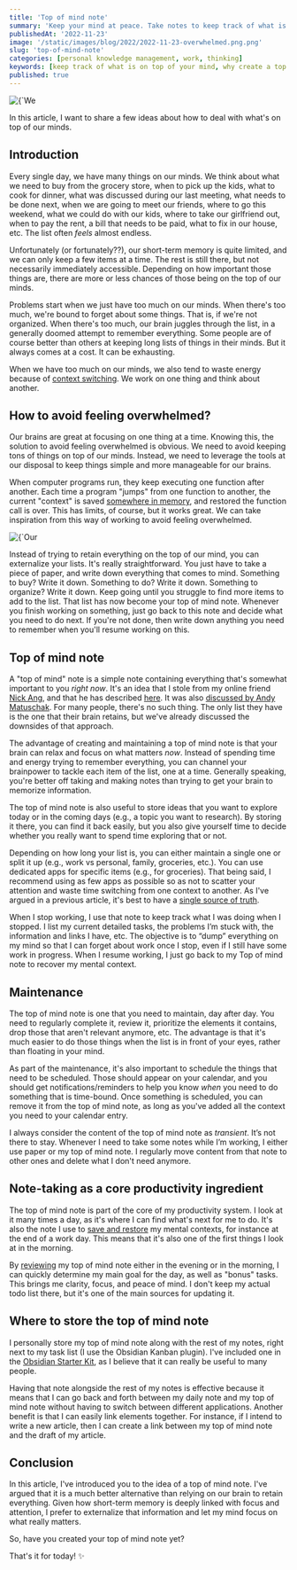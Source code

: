 ```yaml
---
title: 'Top of mind note'
summary: 'Keep your mind at peace. Take notes to keep track of what is on top of your mind'
publishedAt: '2022-11-23'
image: '/static/images/blog/2022/2022-11-23-overwhelmed.png.png'
slug: 'top-of-mind-note'
categories: [personal knowledge management, work, thinking]
keywords: [keep track of what is on top of your mind, why create a top of mind note, how to avoid feeling overwhelmed, note-taking best practices]
published: true
---
```


<BlogPostCenteredContent>
  <Image
    alt={`We can easily be overwhelmed by things on our mind`}
    src={`/static/images/blog/2022/2022-11-23-overwhelmed.png`}
    width={512}
    height={512}
    priority
  />
</BlogPostCenteredContent>

In this article, I want to share a few ideas about how to deal with what's on top of our minds.

## Introduction
Every single day, we have many things on our minds. We think about what we need to buy from the grocery store, when to pick up the kids, what to cook for dinner, what was discussed during our last meeting, what needs to be done next, when we are going to meet our friends, where to go this weekend, what we could do with our kids, where to take our girlfriend out, when to pay the rent, a bill that needs to be paid, what to fix in our house, etc. The list often _feels_ almost endless.

Unfortunately (or fortunately??), our short-term memory is quite limited, and we can only keep a few items at a time. The rest is still there, but not necessarily immediately accessible. Depending on how important those things are, there are more or less chances of those being on the top of our minds.

Problems start when we just have too much on our minds. When there's too much, we're bound to forget about some things. That is, if we're not organized. When there's too much, our brain juggles through the list, in a generally doomed attempt to remember everything. Some people are of course better than others at keeping long lists of things in their minds. But it always comes at a cost. It can be exhausting.

When we have too much on our minds, we also tend to waste energy because of [context switching](https://dsebastien.net/blog/2022-11-07-50-tabs-means-50-mental-contexts). We work on one thing and think about another.

## How to avoid feeling overwhelmed?
Our brains are great at focusing on one thing at a time. Knowing this, the solution to avoid feeling overwhelmed is obvious. We need to avoid keeping tons of things on top of our minds. Instead, we need to leverage the tools at our disposal to keep things simple and more manageable for our brains.

When computer programs run, they keep executing one function after another. Each time a program "jumps" from one function to another, the current "context" is saved [somewhere in memory](https://en.wikipedia.org/wiki/Call_stack), and restored the function call is over. This has limits, of course, but it works great. We can take inspiration from this way of working to avoid feeling overwhelmed.

<BlogPostCenteredContent>
  <Image
    alt={`Our brains are not great at retaining tons of things in the short-term memory`}
    src={`/static/images/blog/2022/2022-11-23-overwhelmed-2.png`}
    width={512}
    height={512}
    priority
  />
</BlogPostCenteredContent>

Instead of trying to retain everything on the top of our mind, you can externalize your lists. It's really straightforward. You just have to take a piece of paper, and write down everything that comes to mind. Something to buy? Write it down. Something to do? Write it down. Something to organize? Write it down. Keep going until you struggle to find more items to add to the list. That list has now become your top of mind note. Whenever you finish working on something, just go back to this note and decide what you need to do next. If you're not done, then write down anything you need to remember when you'll resume working on this.

## Top of mind note
A "top of mind" note is a simple note containing everything that's somewhat important to you _right now_. It's an idea that I stole from my online friend [Nick Ang](https://nickang.com), and that he has described [here](https://www.nickang.com/2021-09-05-types-of-notes-in-a-pkm-explained-with-a-gardening-analogy-part-ii/). It was also [discussed by Andy Matuschak](https://notes.andymatuschak.org/zUw5PuD8op9oq8kHvni6sug6eRTNtR9Wqma). For many people, there's no such thing. The only list they have is the one that their brain retains, but we've already discussed the downsides of that approach.

The advantage of creating and maintaining a top of mind note is that your brain can relax and focus on what matters _now_. Instead of spending time and energy trying to remember everything, you can channel your brainpower to tackle each item of the list, one at a time. Generally speaking, you're better off taking and making notes than trying to get your brain to memorize information.

The top of mind note is also useful to store ideas that you want to explore today or in the coming days (e.g., a topic you want to research). By storing it there, you can find it back easily, but you also give yourself time to decide whether you really want to spend time exploring that or not.

Depending on how long your list is, you can either maintain a single one or split it up (e.g., work vs personal, family, groceries, etc.). You can use dedicated apps for specific items (e.g., for groceries). That being said, I recommend using as few apps as possible so as not to scatter your attention and waste time switching from one context to another. As I've argued in a previous article, it's best to have a [single source of truth](https://dsebastien.net/blog/2022-04-19-single-source-of-truth).

When I stop working, I use that note to keep track what I was doing when I stopped. I list my current detailed tasks, the problems I’m stuck with, the information and links I have, etc. The objective is to “dump” everything on my mind so that I can forget about work once I stop, even if I still have some work in progress. When I resume working, I just go back to my Top of mind note to recover my mental context.

## Maintenance
The top of mind note is one that you need to maintain, day after day. You need to regularly complete it, review it, prioritize the elements it contains, drop those that aren't relevant anymore, etc. The advantage is that it's much easier to do those things when the list is in front of your eyes, rather than floating in your mind.

As part of the maintenance, it's also important to schedule the things that need to be scheduled. Those should appear on your calendar, and you should get notifications/reminders to help you know _when_ you need to do something that is time-bound. Once something is scheduled, you can remove it from the top of mind note, as long as you've added all the context you need to your calendar entry.

I always consider the content of the top of mind note as _transient_. It’s not there to stay. Whenever I need to take some notes while I’m working, I either use paper or my top of mind note. I regularly move content from that note to other ones and delete what I don't need anymore.

## Note-taking as a core productivity ingredient
The top of mind note is part of the core of my productivity system. I look at it many times a day, as it's where I can find what's next for me to do. It's also the note I use to [save and restore](https://dsebastien.net/blog/2022-09-01-saving-and-restoring-mental-contexts-to-improve-mental-health-and-productivity) my mental contexts, for instance at the end of a work day. This means that it's also one of the first things I look at in the morning.

By [reviewing](https://dsebastien.net/blog/2022-05-16-periodic-reviews) my top of mind note either in the evening or in the morning, I can quickly determine my main goal for the day, as well as "bonus" tasks. This brings me clarity, focus, and peace of mind. I don't keep my actual todo list there, but it's one of the main sources for updating it.

## Where to store the top of mind note
I personally store my top of mind note along with the rest of my notes, right next to my task list (I use the Obsidian Kanban plugin). I've included one in the [Obsidian Starter Kit](https://developassion.gumroad.com/l/obsidian-starter-kit), as I believe that it can really be useful to many people.

Having that note alongside the rest of my notes is effective because it means that I can go back and forth between my daily note and my top of mind note without having to switch between different applications. Another benefit is that I can easily link elements together. For instance, if I intend to write a new article, then I can create a link between my top of mind note and the draft of my article.

## Conclusion
In this article, I've introduced you to the idea of a top of mind note. I've argued that it is a much better alternative than relying on our brain to retain everything. Given how short-term memory is deeply linked with focus and attention, I prefer to externalize that information and let my mind focus on what really matters.

So, have you created your top of mind note yet?

That's it for today! ✨

<PKMSignature />
